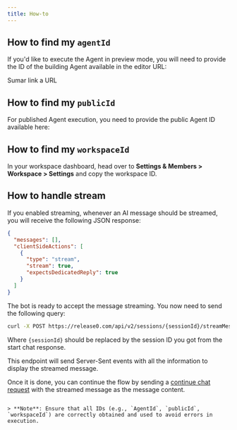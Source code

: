 ```yaml
---
title: How-to
---
```


## How to find my `agentId`

If you'd like to execute the Agent in preview mode, you will need to provide the ID of the building Agent available in the editor URL:

Sumar link a URL

## How to find my `publicId`

For published Agent execution, you need to provide the public Agent ID available here:



## How to find my `workspaceId`

In your workspace dashboard, head over to **Settings & Members > Workspace > Settings** and copy the workspace ID.

## How to handle stream

If you enabled streaming, whenever an AI message should be streamed, you will receive the following JSON response:

```json
{
  "messages": [],
  "clientSideActions": [
    {
      "type": "stream",
      "stream": true,
      "expectsDedicatedReply": true
    }
  ]
}
```

The bot is ready to accept the message streaming. You now need to send the following query:

```sh
curl -X POST https://release0.com/api/v2/sessions/{sessionId}/streamMessage
```

Where `{sessionId}` should be replaced by the session ID you got from the start chat response.

This endpoint will send Server-Sent events with all the information to display the streamed message.

Once it is done, you can continue the flow by sending a [continue chat request](./chat/continue-chat) with the streamed message as the message content.
```

> **Note**: Ensure that all IDs (e.g., `AgentId`, `publicId`, `workspaceId`) are correctly obtained and used to avoid errors in execution.
```
